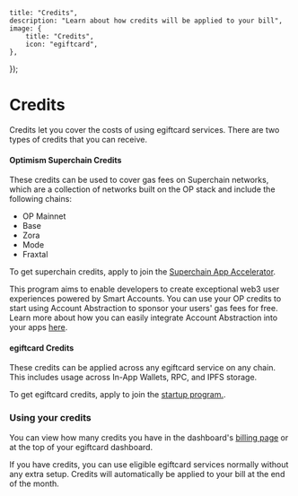 
	title: "Credits",
	description: "Learn about how credits will be applied to your bill",
	image: {
		title: "Credits",
		icon: "egiftcard",
	},
});

# Credits

Credits let you cover the costs of using egiftcard services. There are two types of credits that you can receive.

#### Optimism Superchain Credits

These credits can be used to cover gas fees on Superchain networks, which are a collection of networks built on the OP stack and include the following chains:

- OP Mainnet
- Base
- Zora
- Mode
- Fraxtal

To get superchain credits, apply to join the [Superchain App Accelerator](https://egiftcard.cc/grant/superchain?ref=blog.egiftcard.cc).

This program aims to enable developers to create exceptional web3 user experiences powered by Smart Accounts. You can use your OP credits to start using Account Abstraction to sponsor your users' gas fees for free. Learn more about how you can easily integrate Account Abstraction into your apps [here](https://portal.egiftcard.cc/connect/account-abstraction).

#### egiftcard Credits

These credits can be applied across any egiftcard service on any chain. This includes usage across In-App Wallets, RPC, and IPFS storage.

To get egiftcard credits, apply to join the [startup program.](https://egiftcard.cc/community/startup-program).

### Using your credits

You can view how many credits you have in the dashboard's [billing page](https://egiftcard.cc/dashboard/settings/billing) or at the top of your egiftcard dashboard.

<DocImage src={opScreen1} />
<DocImage src={opScreen2} />

If you have credits, you can use eligible egiftcard services normally without any extra setup. Credits will automatically be applied to your bill at the end of the month.
